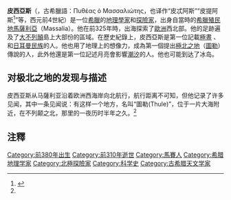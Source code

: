 {{Infobox person
| name          = 皮西亞斯<br>Pytheas of Massalia
| image         = Pythéas.jpg
| alt           = 250px
| caption       = 馬賽市場外的皮西亞斯塑像
| nationality   = [[希臘|希臘]]
| occupation    = 地理學家
}}

'''皮西亞斯'''（'''{{lang|en|Pytheas}}'''，古希臘語：Πυθέας ὁ Μασσαλιώτης，也译作“皮忒阿斯”“皮提阿斯<ref name=":0">{{Cite book|title=A History of Sweden|year=1956|url=https://archive.org/details/historyofsweden00ande|last=Andersson|first=Ingvar|publisher=|isbn=|location=|pages=}}</ref>”等，西元前4世紀）是一位[[希臘|希臘]]的[[地理學|地理學家]]和[[探險家|探險家]]，出身自當時的[[古希臘殖民地|希臘殖民地]][[馬賽|馬薩利亞]]（Massalia）。他在前325年時，出海探索了[[歐洲|歐洲]]西北部。他的足跡遍及了[[大不列顛|大不列顛]]島上大部份的區域。在歷史紀錄上，皮西亞斯是第一位記載[[極晝|極晝]]<!-- The theoretical existence of a Frigid Zone where the nights are very short in summer and the sun does not set at the summer solstice was already known. Similarly reports of a country of perpetual snows and darkness (the country of the [[Hyperboreans|Hyperboreans]]) had been reaching the Mediterranean for some centuries. Pytheas is the first known scientific visitor and reporter of the arctic. -->、{{link-en|極冠|Polar ice cap}}和[[日耳曼人|日耳曼民族]]的人。他也用了地理上的想像力，成為第一個提出[[極北之地|極北之地]]（[[圖勒|圖勒]]）傳說的人，此外他還是第一位記述月亮會影響[[潮汐|潮汐]]的人。他也可能到达了冰岛。

==对极北之地的发现与描述==

皮西亚斯从马薩利亚沿着欧洲西海岸向北航行，航行距离不可知，但他记录了许多见闻，其中一条见闻说：有这样一个地方，名叫“圖勒(Thule)”，位于一片大海附近，在不列颠之北，那里的一夜历时半年之久。<ref name=":0" />

== 注釋 ==
{{reflist}}

{{Authority control}}
[[Category:前380年出生|Category:前380年出生]]
[[Category:前310年逝世|Category:前310年逝世]]
[[Category:馬賽人|Category:馬賽人]]
[[Category:希腊地理学家|Category:希腊地理学家]]
[[Category:北極探險家|Category:北極探險家]]
[[Category:科学史|Category:科学史]]
[[Category:古希腊天文学家|Category:古希腊天文学家]]